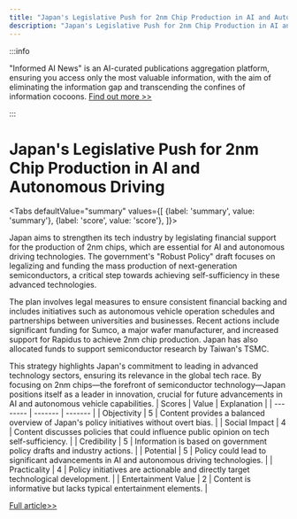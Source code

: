 ```yaml
---
title: "Japan's Legislative Push for 2nm Chip Production in AI and Autonomous Driving"
description: "Japan's Legislative Push for 2nm Chip Production in AI and Autonomous Driving"
---
```



:::info

"Informed AI News" is an AI-curated publications aggregation platform, ensuring you access only the most valuable information, with the aim of eliminating the information gap and transcending the confines of information cocoons.  [Find out more >>](/docs/guides)

:::

# Japan's Legislative Push for 2nm Chip Production in AI and Autonomous Driving


<Tabs
	defaultValue="summary"
	values={[
	{label: 'summary', value: 'summary'},
	{label: 'score', value: 'score'},
]}>
<TabItem value="summary">


Japan aims to strengthen its tech industry by legislating financial support for the production of 2nm chips, which are essential for AI and autonomous driving technologies. The government's "Robust Policy" draft focuses on legalizing and funding the mass production of next-generation semiconductors, a critical step towards achieving self-sufficiency in these advanced technologies.

The plan involves legal measures to ensure consistent financial backing and includes initiatives such as autonomous vehicle operation schedules and partnerships between universities and businesses. Recent actions include significant funding for Sumco, a major wafer manufacturer, and increased support for Rapidus to achieve 2nm chip production. Japan has also allocated funds to support semiconductor research by Taiwan's TSMC.

This strategy highlights Japan's commitment to leading in advanced technology sectors, ensuring its relevance in the global tech race. By focusing on 2nm chips—the forefront of semiconductor technology—Japan positions itself as a leader in innovation, crucial for future advancements in AI and autonomous vehicle capabilities.
</TabItem>
<TabItem value="score">
	| Scores     | Value   | Explanation |
	| -------- | ------- | ------- |
	| Objectivity  | 5    | Content provides a balanced overview of Japan's policy initiatives without overt bias.    |
	| Social Impact | 4     | Content discusses policies that could influence public opinion on tech self-sufficiency.    |
	| Credibility    | 5    | Information is based on government policy drafts and industry actions.    |
	| Potential    | 5    | Policy could lead to significant advancements in AI and autonomous driving technologies.    |
	| Practicality    | 4    | Policy initiatives are actionable and directly target technological development.    |
	| Entertainment Value    | 2    | Content is informative but lacks typical entertainment elements.    |
</TabItem>
</Tabs>

[Full article>>](https://readhub.cn/topic/8aAMCY2sVDg)
